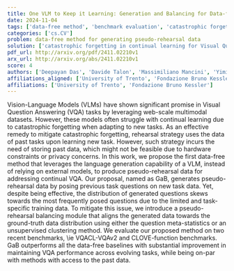 ```yaml
---
title: One VLM to Keep it Learning: Generation and Balancing for Data-free   Continual Visual Question Answering
date: 2024-11-04
tags: ['data-free method', 'benchmark evaluation', 'catastrophic forgetting', 'unsupervised clustering', 'question meta-statistics', 'pseudo-rehearsal data', 'Vision-Language Models', 'Visual Question Answering', 'rehearsal strategy', 'continual learning']
categories: ['cs.CV']
problem: data-free method for generating pseudo-rehearsal data
solution: ['catastrophic forgetting in continual learning for Visual Question Answering']
pdf_url: http://arxiv.org/pdf/2411.02210v1
arx_url: http://arxiv.org/abs/2411.02210v1
score: 4
authors: ['Deepayan Das', 'Davide Talon', 'Massimiliano Mancini', 'Yiming Wang', 'Elisa Ricci']
affiliations_aligned: ['University of Trento', 'Fondazione Bruno Kessler', 'University of Trento', 'Fondazione Bruno Kessler', 'University of Trento']
affiliations: ['University of Trento', 'Fondazione Bruno Kessler']
---
```



Vision-Language Models (VLMs) have shown significant promise in Visual Question Answering (VQA) tasks by leveraging web-scale multimodal datasets. However, these models often struggle with continual learning due to catastrophic forgetting when adapting to new tasks. As an effective remedy to mitigate catastrophic forgetting, rehearsal strategy uses the data of past tasks upon learning new task. However, such strategy incurs the need of storing past data, which might not be feasible due to hardware constraints or privacy concerns. In this work, we propose the first data-free method that leverages the language generation capability of a VLM, instead of relying on external models, to produce pseudo-rehearsal data for addressing continual VQA. Our proposal, named as GaB, generates pseudo-rehearsal data by posing previous task questions on new task data. Yet, despite being effective, the distribution of generated questions skews towards the most frequently posed questions due to the limited and task-specific training data. To mitigate this issue, we introduce a pseudo-rehearsal balancing module that aligns the generated data towards the ground-truth data distribution using either the question meta-statistics or an unsupervised clustering method. We evaluate our proposed method on two recent benchmarks, \ie VQACL-VQAv2 and CLOVE-function benchmarks. GaB outperforms all the data-free baselines with substantial improvement in maintaining VQA performance across evolving tasks, while being on-par with methods with access to the past data.
